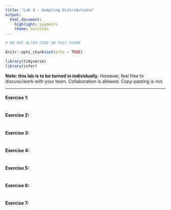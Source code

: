 ---
title: "Lab 4 - Sampling Distributions"
output:
  html_document:
    highlight: pygments
    theme: cerulean
---

```{r setup, include=FALSE}

# DO NOT ALTER CODE IN THIS CHUNK

knitr::opts_chunk$set(echo = TRUE)

library(tidyverse)
library(infer)

```



**Note: this lab is to be turned in individually.** However, feel free to discuss/work with your team. Collaboration is allowed. Copy-pasting is not.


* * *

#### Exercise 1: 



```{r ex1, echo=TRUE}

```



#### Exercise 2: 



```{r ex2, echo=TRUE}

```



#### Exercise 3: 



```{r ex3, echo=TRUE}

```





#### Exercise 4: 



```{r ex4, echo=TRUE}

```



#### Exercise 5: 



```{r ex5, echo=TRUE}

```



#### Exercise 6: 



```{r ex6, echo=TRUE}

```



#### Exercise 7: 



```{r ex7, echo=TRUE}

```






